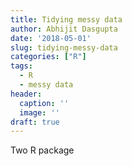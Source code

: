 ```yaml
---
title: Tidying messy data
author: Abhijit Dasgupta
date: '2018-05-01'
slug: tidying-messy-data
categories: ["R"]
tags:
  - R
  - messy data
header:
  caption: ''
  image: ''
draft: true
---
```


Two R package
